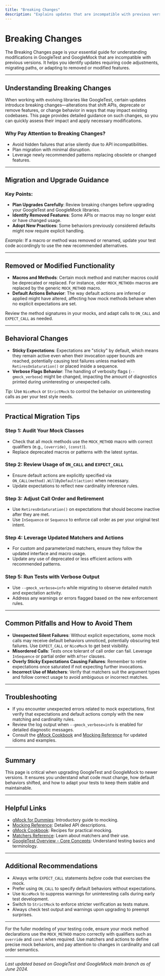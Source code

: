 ```yaml
---
title: "Breaking Changes"
description: "Explains updates that are incompatible with previous versions, including migration steps, removed features, and critical behavioral differences. Helps users assess the impact on their code and avoid hidden pitfalls."
---
```


# Breaking Changes

The Breaking Changes page is your essential guide for understanding modifications in GoogleTest and GoogleMock that are incompatible with previous versions. It helps you identify updates requiring code adjustments, migrating paths, or adapting to removed or modified features.

---

## Understanding Breaking Changes

When working with evolving libraries like GoogleTest, certain updates introduce breaking changes—alterations that shift APIs, deprecate or remove features, or change behavior in ways that may impact existing codebases. This page provides detailed guidance on such changes, so you can quickly assess their impact and apply necessary modifications.

### Why Pay Attention to Breaking Changes?

- Avoid hidden failures that arise silently due to API incompatibilities.
- Plan migration with minimal disruption.
- Leverage newly recommended patterns replacing obsolete or changed features.

---

## Migration and Upgrade Guidance

### Key Points:

- **Plan Upgrades Carefully**: Review breaking changes before upgrading your GoogleTest and GoogleMock libraries.
- **Identify Removed Features**: Some APIs or macros may no longer exist or have changed usage.
- **Adopt New Practices**: Some behaviors previously considered defaults might now require explicit handling.

*Example:* If a macro or method was removed or renamed, update your test code accordingly to use the new recommended alternatives.

---

## Removed or Modified Functionality

- **Macros and Methods**: Certain mock method and matcher macros could be deprecated or replaced. For instance, older `MOCK_METHODn` macros are replaced by the generic `MOCK_METHOD` macro.
- **Default Actions Behavior**: The way default actions are inferred or applied might have altered, affecting how mock methods behave when no explicit expectations are set.

Review the method signatures in your mocks, and adapt calls to `ON_CALL` and `EXPECT_CALL` as needed.

---

## Behavioral Changes

- **Sticky Expectations**: Expectations are "sticky" by default, which means they remain active even when their invocation upper bounds are reached, potentially causing test failures unless marked with `RetiresOnSaturation()` or placed inside a sequence.
- **Verbose Flags Behavior**: The handling of verbosity flags (`--gmock_verbose`) might be changed, impacting the amount of diagnostics printed during uninteresting or unexpected calls.

*Tip:* Use `NiceMock` or `StrictMock` to control the behavior on uninteresting calls as per your test style needs.

---

## Practical Migration Tips

### Step 1: Audit Your Mock Classes

- Check that all mock methods use the `MOCK_METHOD` macro with correct qualifiers (e.g., `(override)`, `(const)`).
- Replace deprecated macros or patterns with the latest syntax.

### Step 2: Review Usage of `ON_CALL` and `EXPECT_CALL`

- Ensure default actions are explicitly specified via `ON_CALL(method).WillByDefault(action)` when necessary.
- Update expectations to reflect new cardinality inference rules.

### Step 3: Adjust Call Order and Retirement

- Use `RetiresOnSaturation()` on expectations that should become inactive after they are met.
- Use `InSequence` or `Sequence` to enforce call order as per your original test intent.

### Step 4: Leverage Updated Matchers and Actions

- For custom and parameterized matchers, ensure they follow the updated interface and macro usage.
- Update any use of deprecated or less efficient actions with recommended patterns.

### Step 5: Run Tests with Verbose Output

- Use `--gmock_verbose=info` while migrating to observe detailed match and expectation activity.
- Address any warnings or errors flagged based on the new enforcement rules.

---

## Common Pitfalls and How to Avoid Them

- **Unexpected Silent Failures**: Without explicit expectations, some mock calls may receive default behaviors unnoticed, potentially obscuring test failures. Use `EXPECT_CALL` or `NiceMock` to get best visibility.
- **Misordered Calls**: Tests once tolerant of call order can fail. Leverage `InSequence` or partial order with `After` clauses.
- **Overly Sticky Expectations Causing Failures**: Remember to retire expectations once saturated if not expecting further invocations.
- **Incorrect Use of Matchers**: Verify that matchers suit the argument types and follow correct usage to avoid ambiguous or incorrect matches.

---

## Troubleshooting

- If you encounter unexpected errors related to mock expectations, first verify that expectations and default actions comply with the new matching and cardinality rules.
- Review the log output when `--gmock_verbose=info` is enabled for detailed diagnostic messages.
- Consult the [gMock Cookbook](https://google.github.io/googletest/gmock_cook_book.html) and [Mocking Reference](https://google.github.io/googletest/reference/mocking.html) for updated idioms and examples.

---

## Summary

This page is critical when upgrading GoogleTest and GoogleMock to newer versions. It ensures you understand what code must change, how default behaviors shifted, and how to adapt your tests to keep them stable and maintainable.

---

## Helpful Links

- [gMock for Dummies](https://google.github.io/googletest/gmock_for_dummies.html): Introductory guide to mocking.
- [Mocking Reference](https://google.github.io/googletest/reference/mocking.html): Detailed API descriptions.
- [gMock Cookbook](https://google.github.io/googletest/gmock_cook_book.html): Recipes for practical mocking.
- [Matchers Reference](https://google.github.io/googletest/reference/matchers.html): Learn about matchers and their use.
- [GoogleTest Overview - Core Concepts](../overview/introduction-core-concepts/core-concepts-terminology.html): Understand testing basics and terminology.

---

## Additional Recommendations

- Always write `EXPECT_CALL` statements *before* code that exercises the mock.
- Prefer using `ON_CALL` to specify default behaviors without expectations.
- Use `NiceMock` to suppress warnings for uninteresting calls during early test development.
- Switch to `StrictMock` to enforce stricter verification as tests mature.
- Always check test output and warnings upon upgrading to preempt surprises.

---

For the fuller modeling of your testing code, ensure your mock method declarations use the `MOCK_METHOD` macro correctly with qualifiers such as `override` and `const` when required. Use matchers and actions to define precise mock behaviors, and pay attention to changes in cardinality and call order semantics.

---

_Last updated based on GoogleTest and GoogleMock main branch as of June 2024._
